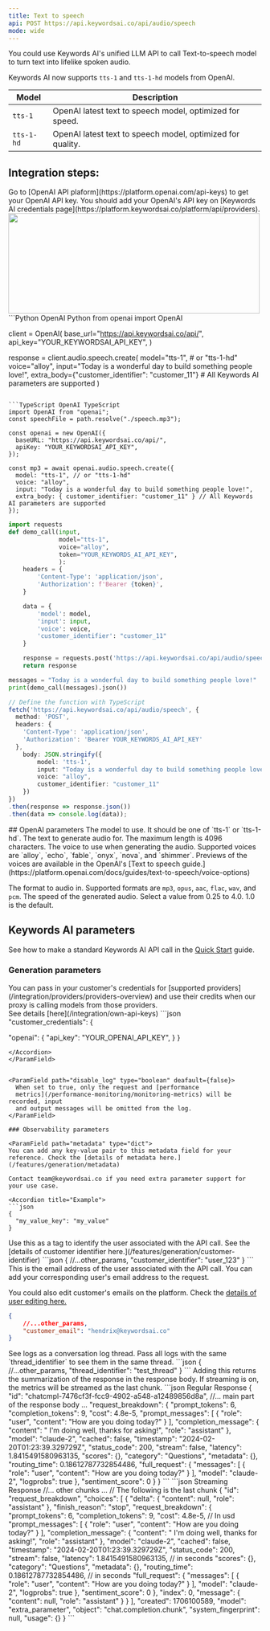 ```yaml
---
title: Text to speech
api: POST https://api.keywordsai.co/api/audio/speech
mode: wide
---
```


You could use Keywords AI's unified LLM API to call Text-to-speech model to turn text into lifelike spoken audio.

Keywords AI now supports `tts-1` and `tts-1-hd` models from OpenAI.

| Model    | Description                           |
| -------- | ------------------------------------- |
|`tts-1`   | OpenAI latest text to speech model, optimized for speed.                |
|`tts-1-hd`      |OpenAI latest text to speech model, optimized for quality. |


## Integration steps:

<Steps>
<Step title="Get your OpenAI API key" >
Go to [OpenAI API plaform](https://platform.openai.com/api-keys) to get your OpenAI API key.
</Step>
<Step title="Add OpenAI's API key in Providers" >
You should add your OpenAI's API key on [Keywords AI credentials page](https://platform.keywordsai.co/platform/api/providers).
<img height="200" width="500"  src="https://keywordsai-static.s3.us-east-1.amazonaws.com/docs/settings/providers.jpg"/>
</Step>

<Step title="Call your text-to-speech model">
<CodeGroup>
```Python OpenAI Python
from openai import OpenAI

client = OpenAI(
    base_url="https://api.keywordsai.co/api/",
    api_key="YOUR_KEYWORDSAI_API_KEY",
)

response = client.audio.speech.create(
    model="tts-1", # or "tts-1-hd"
    voice="alloy",
    input="Today is a wonderful day to build something people love!",
    extra_body={"customer_identifier": "customer_11"}  # All Keywords AI parameters are supported
)
```

```TypeScript OpenAI TypeScript
import OpenAI from "openai";
const speechFile = path.resolve("./speech.mp3");

const openai = new OpenAI({
  baseURL: "https://api.keywordsai.co/api/",
  apiKey: "YOUR_KEYWORDSAI_API_KEY",
});

const mp3 = await openai.audio.speech.create({
  model: "tts-1", // or "tts-1-hd"
  voice: "alloy",
  input: "Today is a wonderful day to build something people love!",
  extra_body: { customer_identifier: "customer_11" } // All Keywords AI parameters are supported
});

```
```python Python
import requests
def demo_call(input, 
              model="tts-1",
              voice="alloy",
              token="YOUR_KEYWORDS_AI_API_KEY",
              ):
    headers = {
        'Content-Type': 'application/json',
        'Authorization': f'Bearer {token}',
    }

    data = {
        'model': model,
        'input': input,
        'voice': voice,
        'customer_identifier': "customer_11"
    }

    response = requests.post('https://api.keywordsai.co/api/audio/speech', headers=headers, json=data)
    return response

messages = "Today is a wonderful day to build something people love!"
print(demo_call(messages).json())
```
```TypeScript TypeScript
// Define the function with TypeScript
fetch('https://api.keywordsai.co/api/audio/speech', {
  method: 'POST',
  headers: {
    'Content-Type': 'application/json',
    'Authorization': 'Bearer YOUR_KEYWORDS_AI_API_KEY'
  },
    body: JSON.stringify({
        model: 'tts-1',
        input: "Today is a wonderful day to build something people love!"
        voice: "alloy",
        customer_identifier: "customer_11"
    })
})
.then(response => response.json())
.then(data => console.log(data));
```
</CodeGroup>
</Step>

</Steps>
## OpenAI parameters 
<ParamField path="model" type="string" required>
The model to use. It should be one of `tts-1` or `tts-1-hd`.
</ParamField>
<ParamField path="input" type="string" required>
The text to generate audio for. The maximum length is 4096 characters.
</ParamField>
<ParamField path="voice" type="string" required>
The voice to use when generating the audio. Supported voices are `alloy`, `echo`, `fable`, `onyx`, `nova`, and `shimmer`. Previews of the voices are available in the OpenAI's [Text to speech guide.](https://platform.openai.com/docs/guides/text-to-speech/voice-options)
</ParamField>
<ParamField path="response_format" type="string" default={"mp3"}>

The format to audio in. Supported formats are `mp3`, `opus`, `aac`, `flac`, `wav`, and `pcm`.
</ParamField>
<ParamField path="speed" type="Number" default={1}>
The speed of the generated audio. Select a value from 0.25 to 4.0. 1.0 is the default.
</ParamField>


## Keywords AI parameters
See how to make a standard Keywords AI API call in the [Quick Start](/get-started/quick-start) guide.
### Generation parameters

<ParamField path="customer_credentials" type="object">
You can pass in your customer's credentials for [supported providers](/integration/providers/providers-overview) and use their credits when our proxy is calling models from those providers. <br/>See details [here](/integration/own-api-keys)
<Accordion title="Example">
```json
"customer_credentials": {

  "openai": {
    "api_key": "YOUR_OPENAI_API_KEY",
  }
}
```
</Accordion>
</ParamField>


<ParamField path="disable_log" type="boolean" deafault={false}>
  When set to true, only the request and [performance
  metrics](/performance-monitoring/monitoring-metrics) will be recorded, input
  and output messages will be omitted from the log.
</ParamField>

### Observability parameters

<ParamField path="metadata" type="dict">
You can add any key-value pair to this metadata field for your reference. Check the [details of metadata here.](/features/generation/metadata)

Contact team@keywordsai.co if you need extra parameter support for your use case.

<Accordion title="Example">
```json
{
  "my_value_key": "my_value"
}
```
</Accordion>
</ParamField>

<ParamField path="customer_identifier" type="string">
  Use this as a tag to identify the user associated with the API call. See the [details of customer identifier here.](/features/generation/customer-identifier)
  <Accordion title="Example">
```json
{
    //...other_params,
    "customer_identifier": "user_123"
}
```
</Accordion>
</ParamField>

<ParamField path="customer_email" type="string">
  This is the email address of the user associated with the API call. You can add your corresponding user's email address to the request.
  
  You could also edit customer's emails on the platform. Check the [details of user editing here.](/features/user/user-creation)
    <Accordion title="Example">
```json
{
    //...other_params,
    "customer_email": "hendrix@keywordsai.co"
}
```
</Accordion>
</ParamField>
<ParamField path="thread_identifier" type="string">
  See logs as a conversation log thread. Pass all logs with the same `thread_identifier` to see them in the same thread.
    <Accordion title="Example">
```json
{
    //...other_params,
    "thread_identifier": "test_thread"
}
```
</Accordion>
</ParamField>

<ParamField path="request_breakdown" type="boolean" default={false}>
Adding this returns the summarization of the response in the response body. If streaming is on, the metrics will be streamed as the last chunk.

  <Accordion title="Properties">
    <CodeGroup>
```json Regular Response
{
  "id": "chatcmpl-7476cf3f-fcc9-4902-a548-a12489856d8a",
  //... main part of the response body ...
  "request_breakdown": {
    "prompt_tokens": 6,
    "completion_tokens": 9,
    "cost": 4.8e-5,
    "prompt_messages": [
      {
        "role": "user",
        "content": "How are you doing today?"
      }
    ],
    "completion_message": {
      "content": " I'm doing well, thanks for asking!",
      "role": "assistant"
    },
    "model": "claude-2",
    "cached": false,
    "timestamp": "2024-02-20T01:23:39.329729Z",
    "status_code": 200,
    "stream": false,
    "latency": 1.8415491580963135,
    "scores": {},
    "category": "Questions",
    "metadata": {},
    "routing_time": 0.18612787732854486,
    "full_request": {
      "messages": [
        {
          "role": "user",
          "content": "How are you doing today?"
        }
      ],
      "model": "claude-2",
      "logprobs": true
    },
    "sentiment_score": 0
  }
}
```
```json Streaming Response
//... other chunks ...
// The following is the last chunk
{
  "id": "request_breakdown",
  "choices": [
    {
      "delta": { "content": null, "role": "assistant" },
      "finish_reason": "stop",
      "request_breakdown": {
        "prompt_tokens": 6,
        "completion_tokens": 9,
        "cost": 4.8e-5, //  In usd
        "prompt_messages": [
          {
            "role": "user",
            "content": "How are you doing today?"
          }
        ],
        "completion_message": {
          "content": " I'm doing well, thanks for asking!",
          "role": "assistant"
        },
        "model": "claude-2",
        "cached": false,
        "timestamp": "2024-02-20T01:23:39.329729Z",
        "status_code": 200,
        "stream": false,
        "latency": 1.8415491580963135, // in seconds
        "scores": {},
        "category": "Questions",
        "metadata": {},
        "routing_time": 0.18612787732854486, // in seconds
        "full_request": {
          "messages": [
            {
              "role": "user",
              "content": "How are you doing today?"
            }
          ],
          "model": "claude-2",
          "logprobs": true
        },
        "sentiment_score": 0
      },
      "index": 0,
      "message": { "content": null, "role": "assistant" }
    }
  ],
  "created": 1706100589,
  "model": "extra_parameter",
  "object": "chat.completion.chunk",
  "system_fingerprint": null,
  "usage": {}
}
```
    </CodeGroup>
  </Accordion>
</ParamField>





<RequestExample>
</RequestExample>